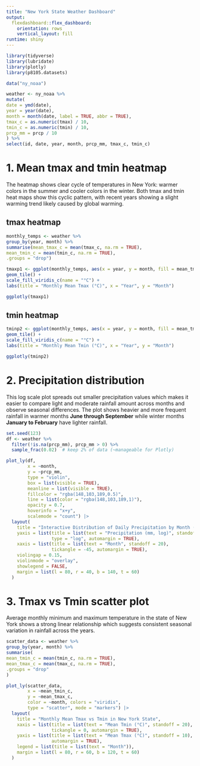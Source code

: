 ```yaml
---
title: "New York State Weather Dashboard"
output: 
  flexdashboard::flex_dashboard:
    orientation: rows
    vertical_layout: fill
runtime: shiny
---
```



```r
library(tidyverse)
library(lubridate)
library(plotly)
library(p8105.datasets)

data("ny_noaa")

weather <- ny_noaa %>%
mutate(
date = ymd(date),
year = year(date),
month = month(date, label = TRUE, abbr = TRUE),
tmax_c = as.numeric(tmax) / 10,
tmin_c = as.numeric(tmin) / 10,
prcp_mm = prcp / 10
) %>%
select(id, date, year, month, prcp_mm, tmax_c, tmin_c)
```

# 1. Mean tmax and tmin heatmap

The heatmap shows clear cycle of temperatures in New York: warmer colors in the summer and cooler colors in the winter. Both tmax and tmin heat maps show this cyclic pattern, with recent years showing a slight warming trend likely caused by global warming.

## tmax heatmap
```r
monthly_temps <- weather %>%
group_by(year, month) %>%
summarise(mean_tmax_c = mean(tmax_c, na.rm = TRUE),
mean_tmin_c = mean(tmin_c, na.rm = TRUE),
.groups = "drop")

tmaxp1 <- ggplot(monthly_temps, aes(x = year, y = month, fill = mean_tmax_c)) +
geom_tile() +
scale_fill_viridis_c(name = "°C") +
labs(title = "Monthly Mean Tmax (°C)", x = "Year", y = "Month")

ggplotly(tmaxp1)
```

## tmin heatmap
```r
tminp2 <- ggplot(monthly_temps, aes(x = year, y = month, fill = mean_tmin_c)) +
geom_tile() +
scale_fill_viridis_c(name = "°C") +
labs(title = "Monthly Mean Tmin (°C)", x = "Year", y = "Month")

ggplotly(tminp2)

```

# 2. Precipitation distribution

This log scale plot spreads out smaller precipitation values which makes it easier to compare light and moderate rainfall amount across months and observe seasonal differences. The plot shows heavier and more frequent rainfall in warmer months **June through September** while winter months **January to February** have lighter rainfall.

```r
set.seed(123)
df <- weather %>%
  filter(!is.na(prcp_mm), prcp_mm > 0) %>%
  sample_frac(0.02)  # keep 2% of data (~manageable for Plotly)

plot_ly(df,
        x = ~month,
        y = ~prcp_mm,
        type = "violin",
        box = list(visible = TRUE),
        meanline = list(visible = TRUE),
        fillcolor = "rgba(148,103,189,0.5)",
        line = list(color = "rgba(148,103,189,1)"),
        opacity = 0.7,
        hoverinfo = "x+y",
        scalemode = "count") |>
  layout(
    title = "Interactive Distribution of Daily Precipitation by Month (sampled data, log scale)",
    yaxis = list(title = list(text = "Precipitation (mm, log)", standoff = 10),
                 type = "log", automargin = TRUE),
    xaxis = list(title = list(text = "Month", standoff = 20),
                 tickangle = -45, automargin = TRUE),
    violingap = 0.15,
    violinmode = "overlay",
    showlegend = FALSE,
    margin = list(l = 80, r = 40, b = 140, t = 60)  
  )
```

# 3. Tmax vs Tmin scatter plot

Average monthly minimum and maximum temperature in the state of New York shows a strong linear relationship which suggests consistent seasonal variation in rainfall across the years.

```r
scatter_data <- weather %>%
group_by(year, month) %>%
summarise(
mean_tmin_c = mean(tmin_c, na.rm = TRUE),
mean_tmax_c = mean(tmax_c, na.rm = TRUE),
.groups = "drop"
)

plot_ly(scatter_data,
        x = ~mean_tmin_c, 
        y = ~mean_tmax_c,
        color = ~month, colors = "viridis",
        type = "scatter", mode = "markers") |>
  layout(
    title = "Monthly Mean Tmax vs Tmin in New York State",
    xaxis = list(title = list(text = "Mean Tmin (°C)", standoff = 20),
                 tickangle = 0, automargin = TRUE),
    yaxis = list(title = list(text = "Mean Tmax (°C)", standoff = 10),
                 automargin = TRUE),
    legend = list(title = list(text = "Month")),
    margin = list(l = 80, r = 60, b = 120, t = 60)
  )
```


